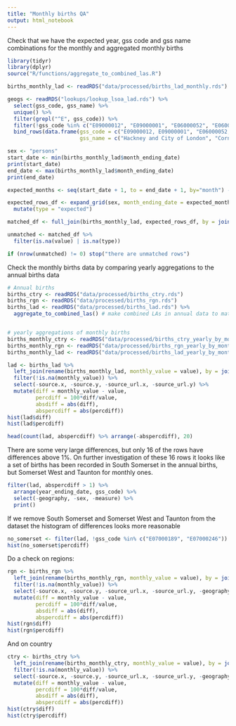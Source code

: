 ```yaml
---
title: "Monthly births QA"
output: html_notebook
---
```



Check that we have the expected year, gss code and gss name combinations for the monthly and aggregated monthly births

```r
library(tidyr)
library(dplyr)
source("R/functions/aggregate_to_combined_las.R")
```


```r
births_monthly_lad <- readRDS("data/processed/births_lad_monthly.rds")

geogs <- readRDS("lookups/lookup_lsoa_lad.rds") %>%
  select(gss_code, gss_name) %>%
  unique() %>%
  filter(grepl("^E", gss_code)) %>%
  filter(!gss_code %in% c("E09000012", "E09000001", "E06000052", "E06000053")) %>%
  bind_rows(data.frame(gss_code = c("E09000012, E09000001", "E06000052, E06000053"), 
                       gss_name = c("Hackney and City of London", "Cornwall and Isles of Scilly")))

sex <- "persons"
start_date <- min(births_monthly_lad$month_ending_date)
print(start_date)
end_date <- max(births_monthly_lad$month_ending_date)
print(end_date)

expected_months <- seq(start_date + 1, to = end_date + 1, by="month") - 1

expected_rows_df <- expand_grid(sex, month_ending_date = expected_months, nesting(gss_code = geogs$gss_code, gss_name = geogs$gss_name)) %>%
  mutate(type = "expected")

matched_df <- full_join(births_monthly_lad, expected_rows_df, by = join_by(gss_code, gss_name, month_ending_date, sex))

unmatched <- matched_df %>%
  filter(is.na(value) | is.na(type))

if (nrow(unmatched) != 0) stop("there are unmatched rows")
```



Check the monthly births data by comparing yearly aggregations to the annual births data

```r
# Annual births
births_ctry <- readRDS("data/processed/births_ctry.rds")
births_rgn <- readRDS("data/processed/births_rgn.rds")
births_lad <- readRDS("data/processed/births_lad.rds") %>%
  aggregate_to_combined_las() # make combined LAs in annual data to match aggregated monthly data


# yearly aggregations of monthly births
births_monthly_ctry <- readRDS("data/processed/births_ctry_yearly_by_month.rds") 
births_monthly_rgn <- readRDS("data/processed/births_rgn_yearly_by_month.rds")
births_monthly_lad <- readRDS("data/processed/births_lad_yearly_by_month.rds")

```


```r
lad <- births_lad %>%
  left_join(rename(births_monthly_lad, monthly_value = value), by = join_by(gss_code, gss_name, year_ending_date, measure, geography, sex))  %>%
  filter(!is.na(monthly_value)) %>%
  select(-source.x, -source.y, -source_url.x, -source_url.y) %>%
  mutate(diff = monthly_value - value, 
         percdiff = 100*diff/value,
         absdiff = abs(diff),
         abspercdiff = abs(percdiff))
hist(lad$diff)
hist(lad$percdiff)

head(count(lad, abspercdiff) %>% arrange(-abspercdiff), 20)

```

There are some very large differences, but only 16 of the rows have differences above 1%. On further investigation of these 16 rows it looks like a set of births has been recorded in South Somerset in the annual births, but Somerset West and Taunton for monthly ones.


```r
filter(lad, abspercdiff > 1) %>% 
  arrange(year_ending_date, gss_code) %>% 
  select(-geography, -sex, -measure) %>%
  print()

```
If we remove South Somerset and Somerset West and Taunton from the dataset the histogram of differences looks more reasonable

```r
no_somerset <- filter(lad, !gss_code %in% c("E07000189", "E07000246"))
hist(no_somerset$percdiff)

```
Do a check on regions:

```r
rgn <- births_rgn %>%
  left_join(rename(births_monthly_rgn, monthly_value = value), by = join_by(gss_code, gss_name, year_ending_date, sex))  %>%
  filter(!is.na(monthly_value)) %>%
  select(-source.x, -source.y, -source_url.x, -source_url.y, -geography.x, -geography.y) %>%
  mutate(diff = monthly_value - value, 
         percdiff = 100*diff/value,
         absdiff = abs(diff),
         abspercdiff = abs(percdiff))
hist(rgn$diff)
hist(rgn$percdiff)

```
And on country

```r
ctry <- births_ctry %>%
  left_join(rename(births_monthly_ctry, monthly_value = value), by = join_by(gss_code, gss_name, year_ending_date, sex))  %>%
  filter(!is.na(monthly_value)) %>%
  select(-source.x, -source.y, -source_url.x, -source_url.y, -geography.x, -geography.y) %>%
  mutate(diff = monthly_value - value, 
         percdiff = 100*diff/value,
         absdiff = abs(diff),
         abspercdiff = abs(percdiff))
hist(ctry$diff)
hist(ctry$percdiff)


```



